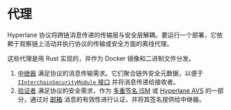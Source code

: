 # 代理

Hyperlane 协议将跨链消息传递的传输层与安全层解耦。要运行一个部署，它依赖于观察链上活动并执行协议的传输或安全方面的离线代理。

这些代理是用 Rust 实现的，并作为 Docker 镜像和二进制文件分发。

1. [中继器](./agents/relayer.mdx) 满足协议的消息传输需求。它们聚合链外安全元数据，以便于 [`IInterchainSecurityModule` 接口](../../reference/ISM/specify-your-ISM) 并将消息传递给接收者。
1. [验证者](./agents/validators.mdx) 满足协议的安全需求，作为 [多重签名 ISM](./ISM/multisig-ISM.mdx) 或 [Hyperlane AVS](./economic-security/hyperlane-avs.mdx) 的一部分，通过对 [邮箱](./mailbox.mdx) 消息的有效性进行认证，并将其签名提供给中继器。

